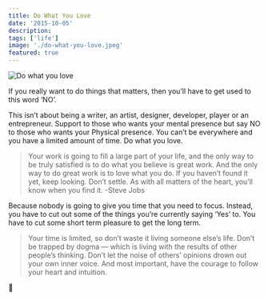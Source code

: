 ```yaml
---
title: Do What You Love
date: '2015-10-05'
description:
tags: ['life']
image: './do-what-you-love.jpeg'
featured: true
---
```


![Do what you love](./do-what-you-love.jpeg)

If you really want to do things that matters, then you’ll have to get used to this word ‘NO’.

This isn’t about being a writer, an artist, designer, developer, player or an entrepreneur. Support to those who wants your mental presence but say NO to those who wants your Physical presence. You can’t be everywhere and you have a limited amount of time. Do what you love.

> Your work is going to fill a large part of your life, and the only way to be truly satisfied is to do what you believe is great work. And the only way to do great work is to love what you do. If you haven’t found it yet, keep looking. Don’t settle. As with all matters of the heart, you’ll know when you find it. -Steve Jobs

Because nobody is going to give you time that you need to focus. Instead, you have to cut out some of the things you’re currently saying ‘Yes’ to. You have to cut some short term pleasure to get the long term.

> Your time is limited, so don’t waste it living someone else’s life. Don’t be trapped by dogma — which is living with the results of other people’s thinking. Don’t let the noise of others’ opinions drown out your own inner voice. And most important, have the courage to follow your heart and intuition.

🙏
